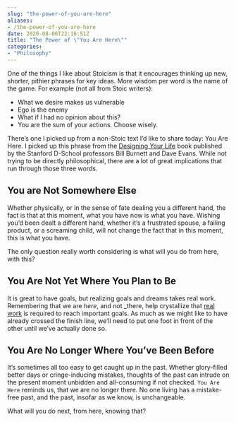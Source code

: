 ```yaml
---
slug: "the-power-of-you-are-here"
aliases: 
- /the-power-of-you-are-here
date: 2020-08-06T22:16:51Z
title: "The Power of \"You Are Here\""
categories:
- "Philosophy"
---
```


One of the things I like about Stoicism is that it encourages thinking up new, shorter, pithier phrases for key ideas. More wisdom per word is the name of the game. For example (not all from Stoic writers):

* What we desire makes us vulnerable
* Ego is the enemy
* What if I had no opinion about this?
* You are the sum of your actions. Choose wisely.

There's one I picked up from a non-Stoic text I'd like to share today: You Are Here.
<!--more-->
I picked up this phrase from the [Designing Your Life](https://www.amazon.com/dp/B01BJSRSEC/ref=dp-kindle-redirect?_encoding=UTF8&btkr=1) book published by the Stanford D-School professors Bill Burnett and Dave Evans. While not trying to be directly philosophical, there are a lot of great implications that run through those three words.

## You are Not Somewhere Else

Whether physically, or in the sense of fate dealing you a different hand, the fact is that at this moment, what you have now is what you have. Wishing you'd been dealt a different hand, whether it's a frustrated spouse, a failing product, or a screaming child, will not change the fact that in this moment, this is what you have.

The only question really worth considering is what will you do from here, with this?

## You Are Not Yet Where You Plan to Be

It is great to have goals, but realizing goals and dreams takes real work. Remembering that we are _here_, and not _there, help crystallize that [real work](https://www.scotthyoung.com/blog/2020/05/04/do-the-real-thing/) is required to reach important goals. As much as we might like to have already crossed the finish line, we'll need to put one foot in front of the other until we've actually done so.

## You Are No Longer Where You've Been Before

It's sometimes all too easy to get caught up in the past. Whether glory-filled better days or cringe-inducing mistakes, thoughts of the past can intrude on the present moment unbidden and all-consuming if not checked. `You Are Here` reminds us, that we are no longer there. No one living has a mistake-free past, and the past, insofar as we know, is unchangeable. 

What will you do next, from here, knowing that?